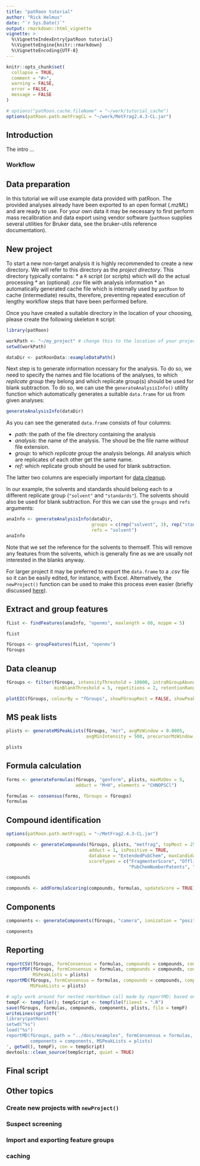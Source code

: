 ```yaml
---
title: "patRoon tutorial"
author: "Rick Helmus"
date: "`r Sys.Date()`"
output: rmarkdown::html_vignette
vignette: >
  %\VignetteIndexEntry{patRoon tutorial}
  %\VignetteEngine{knitr::rmarkdown}
  %\VignetteEncoding{UTF-8}
---
```


```r
knitr::opts_chunk$set(
  collapse = TRUE,
  comment = "#>",
  warning = FALSE,
  error = FALSE,
  message = FALSE
)

# options("patRoon.cache.fileName" = "~/werk/tutorial_cache")
options(patRoon.path.metFragCL = "~/werk/MetFrag2.4.3-CL.jar")
```


## Introduction

The intro ...

### Workflow

## Data preparation
In this tutorial we will use example data provided with patRoon. The provided analyses already have been exported to an open format (_.mzML_) and are ready to use. For your own data it may be necessary to first perform mass recalibration and data export using vendor software (`patRoon` supplies several utilities for Bruker data, see the bruker-utils reference documentation).

## New project
To start a new non-target analysis it is highly recommended to create a new directory. We will refer to this directory as the _project directory_. This directory typically contains:
* a `R` script (or scripts) which will do the actual processing
* an (optional) _.csv_ file with analysis information
* an automatically generated cache file which is internally used by `patRoon` to cache (intermediate) results, therefore, preventing repeated execution of lengthy workflow steps that have been performed before.

Once you have created a suitable directory in the location of your choosing, please create the following skeleton `R` script:

```r
library(patRoon)

workPath <- "~/my_project" # change this to the location of your project directory
setwd(workPath)

dataDir <- patRoonData::exampleDataPath()
```

Next step is to generate information ncessary for the analysis. To do so, we need to specify the names and file locations of the analyses, to which _replicate group_ they belong and which replicate group(s) should be used for blank subtraction. To do so, we can use the `generateAnalysisInfo()` utility function which automatically generates a suitable `data.frame` for us from given analyses:

```r
generateAnalysisInfo(dataDir)
```

As you can see the generated `data.frame` consists of four columns:

* *path*: the path of the file directory containing the analysis
* *analysis*: the name of the analysis. The shoud be the file name _without_ file extension.
* *group*: to which _replicate group_ the analysis belongs. All analysis which are replicates of each other get the same name.
* *ref*: which replicate groub should be used for blank subtraction.

The latter two columns are especially important for [data cleanup](#data-cleanup).

In our example, the solvents and standards should belong each to a different replicate group (`"solvent"` and `"standards"`). The solvents should also be used for blank subtraction. For this we can use the `groups` and `refs` arguments:
```r
anaInfo <- generateAnalysisInfo(dataDir,
                                groups = c(rep("solvent", 3), rep("standard", 3)),
                                refs = "solvent")
anaInfo
```

Note that we set the reference for the solvents to themself. This will remove any features from the solvents, which is generally fine as we are usually not interested in the blanks anyway.

For larger project it may be preferred to export the `data.frame` to a _.csv_ file so it can be easily edited, for instance, with Excel. Alternatively, the `newProject()` function can be used to make this process even easier (briefly discussed [here](#newProject)).

## Extract and group features

```r
fList <- findFeatures(anaInfo, "openms", maxlength = 60, mzppm = 5)
```
```r
fList
```

```r
fGroups <- groupFeatures(fList, "openms")
fGroups
```

## Data cleanup { #data-cleanup }

```r
fGroups <- filter(fGroups, intensityThreshold = 10000, intraRGroupAbundance = 1,
                  minBlankThreshold = 5, repetitions = 2, retentionRange = c(180, -1))
```

```r
plotEIC(fGroups, colourBy = "fGroups", showFGroupRect = FALSE, showPeakArea = TRUE, topMost = 1, showLegend = FALSE)
```

## MS peak lists

```r
plists <- generateMSPeakLists(fGroups, "mzr", avgMzWindow = 0.0005,
                              avgMinIntensity = 500, precursorMzWindow = 8)
```
```r
plists
```

## Formula calculation

```r
forms <- generateFormulas(fGroups, "genform", plists, maxMzDev = 5,
                          adduct = "M+H", elements = "CHNOPSCl")
```
```r
formulas <- consensus(forms, fGroups = fGroups)
formulas
```

## Compound identification

```r
options(patRoon.path.metFragCL = "~/MetFrag2.4.3-CL.jar")
```

```r
compounds <- generateCompounds(fGroups, plists, "metfrag", topMost = 25,
                               adduct = 1, isPositive = TRUE,
                               database = "ExtendedPubChem", maxCandidatesToStop = 5000,
                               scoreTypes = c("FragmenterScore", "OfflineMetFusionScore",
                                              "PubChemNumberPatents", "PubChemNumberPubMedReferences"))
```
```r
compounds
```

```r
compounds <- addFormulaScoring(compounds, formulas, updateScore = TRUE)
```

## Components

```r
components <- generateComponents(fGroups, "camera", ionization = "positive")
```
```r
components
```

## Reporting

```r
reportCSV(fGroups, formConsensus = formulas, compounds = compounds, components = components)
reportPDF(fGroups, formConsensus = formulas, compounds = compounds, components = components,
          MSPeakLists = plists)
reportMD(fGroups, formConsensus = formulas, compounds = compounds, components = components,
         MSPeakLists = plists)
```

```r
# ugly work around for nested rmarkdown call made by reportMD; based on https://gist.github.com/jennybc/1f747c5bb84aa9be9c3c
tempF <- tempfile(); tempScript <- tempfile(fileext = ".R")
save(fGroups, formulas, compounds, components, plists, file = tempF)
writeLines(sprintf('
library(patRoon)
setwd("%s")
load("%s")
reportMD(fGroups, path = "../docs/examples", formConsensus = formulas, compounds = compounds,
         components = components, MSPeakLists = plists)
', getwd(), tempF), con = tempScript)
devtools::clean_source(tempScript, quiet = TRUE)
```

## Final script

## Other topics

### Create new projects with `newProject()` { #newProject }

### Suspect screening

### Import and exporting feature groups

### caching

